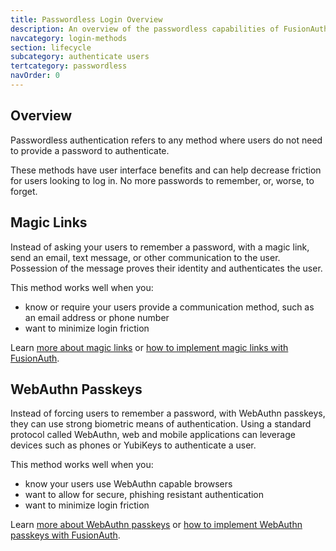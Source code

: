 ```yaml
---
title: Passwordless Login Overview
description: An overview of the passwordless capabilities of FusionAuth.
navcategory: login-methods
section: lifecycle
subcategory: authenticate users
tertcategory: passwordless
navOrder: 0
---
```


<YouTube id="PO789dLrX3M" />

## Overview

Passwordless authentication refers to any method where users do not need to provide a password to authenticate.

These methods have user interface benefits and can help decrease friction for users looking to log in. No more passwords to remember, or, worse, to forget.

## Magic Links

Instead of asking your users to remember a password, with a magic link, send an email, text message, or other communication to the user. Possession of the message proves their identity and authenticates the user.

This method works well when you: 

* know or require your users provide a communication method, such as an email address or phone number
* want to minimize login friction

Learn [more about magic links](/articles/identity-basics/magic-links) or [how to implement magic links with FusionAuth](/docs/lifecycle/authenticate-users/passwordless/magic-links).

## WebAuthn Passkeys

Instead of forcing users to remember a password, with WebAuthn passkeys, they can use strong biometric means of authentication. Using a standard protocol called WebAuthn, web and mobile applications can leverage devices such as phones or YubiKeys to authenticate a user.

This method works well when you:

* know your users use WebAuthn capable browsers
* want to allow for secure, phishing resistant authentication
* want to minimize login friction

Learn [more about WebAuthn passkeys](/articles/authentication/webauthn-explained) or [how to implement WebAuthn passkeys with FusionAuth](/docs/lifecycle/authenticate-users/passwordless/webauthn-passkeys).
